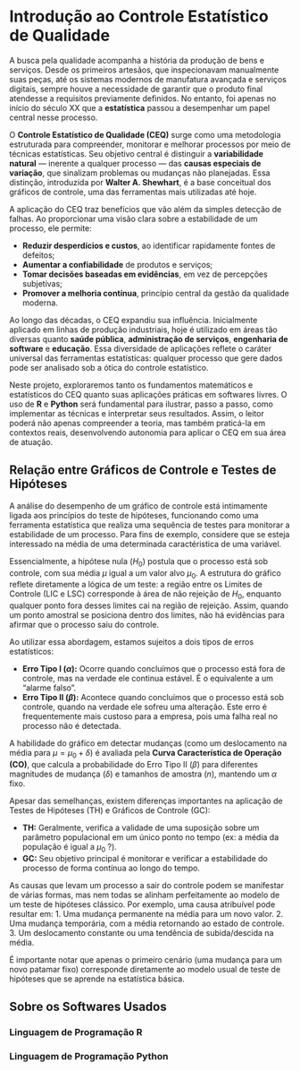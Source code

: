 :::: progress
:::: {.progress-bar style="width: 100%;"}
::::
::::

# Introdução ao Controle Estatístico de Qualidade

A busca pela qualidade acompanha a história da produção de bens e serviços. Desde os primeiros artesãos, que inspecionavam manualmente suas peças, até os sistemas modernos de manufatura avançada e serviços digitais, sempre houve a necessidade de garantir que o produto final atendesse a requisitos previamente definidos. No entanto, foi apenas no início do século XX que a **estatística** passou a desempenhar um papel central nesse processo.

O **Controle Estatístico de Qualidade (CEQ)** surge como uma metodologia estruturada para compreender, monitorar e melhorar processos por meio de técnicas estatísticas. Seu objetivo central é distinguir a **variabilidade natural** — inerente a qualquer processo — das **causas especiais de variação**, que sinalizam problemas ou mudanças não planejadas. Essa distinção, introduzida por **Walter A. Shewhart**, é a base conceitual dos gráficos de controle, uma das ferramentas mais utilizadas até hoje.

A aplicação do CEQ traz benefícios que vão além da simples detecção de falhas. Ao proporcionar uma visão clara sobre a estabilidade de um processo, ele permite:

* **Reduzir desperdícios e custos**, ao identificar rapidamente fontes de defeitos;
* **Aumentar a confiabilidade** de produtos e serviços;
* **Tomar decisões baseadas em evidências**, em vez de percepções subjetivas;
* **Promover a melhoria contínua**, princípio central da gestão da qualidade moderna.

Ao longo das décadas, o CEQ expandiu sua influência. Inicialmente aplicado em linhas de produção industriais, hoje é utilizado em áreas tão diversas quanto **saúde pública**, **administração de serviços**, **engenharia de software** e **educação**. Essa diversidade de aplicações reflete o caráter universal das ferramentas estatísticas: qualquer processo que gere dados pode ser analisado sob a ótica do controle estatístico.

Neste projeto, exploraremos tanto os fundamentos matemáticos e estatísticos do CEQ quanto suas aplicações práticas em softwares livres. O uso de **R** e **Python** será fundamental para ilustrar, passo a passo, como implementar as técnicas e interpretar seus resultados. Assim, o leitor poderá não apenas compreender a teoria, mas também praticá-la em contextos reais, desenvolvendo autonomia para aplicar o CEQ em sua área de atuação.

## Relação entre Gráficos de Controle e Testes de Hipóteses

A análise do desempenho de um gráfico de controle está intimamente ligada aos princípios do teste de hipóteses, funcionando como uma ferramenta estatística que realiza uma sequência de testes para monitorar a estabilidade de um processo. Para fins de exemplo, considere que se esteja interessado na média de uma determinada caractéristica de uma variável.

Essencialmente, a hipótese nula ($H_0$) postula que o processo está sob controle, com sua média $\mu$ igual a um valor alvo $\mu_0$. A estrutura do gráfico reflete diretamente a lógica de um teste: a região entre os Limites de Controle (LIC e LSC) corresponde à área de não rejeição de $H_0$, enquanto qualquer ponto fora desses limites cai na região de rejeição. Assim, quando um ponto amostral se posiciona dentro dos limites, não há evidências para afirmar que o processo saiu do controle.

Ao utilizar essa abordagem, estamos sujeitos a dois tipos de erros estatísticos:

* **Erro Tipo I ($\alpha$):** Ocorre quando concluímos que o processo está fora de controle, mas na verdade ele continua estável. É o equivalente a um "alarme falso".
* **Erro Tipo II ($\beta$):** Acontece quando concluímos que o processo está sob controle, quando na verdade ele sofreu uma alteração. Este erro é frequentemente mais custoso para a empresa, pois uma falha real no processo não é detectada.

A habilidade do gráfico em detectar mudanças (como um deslocamento na média para $\mu = \mu_0 + \delta$) é avaliada pela **Curva Característica de Operação (CO)**, que calcula a probabilidade do Erro Tipo II ($\beta$) para diferentes magnitudes de mudança ($\delta$) e tamanhos de amostra ($n$), mantendo um $\alpha$ fixo.

Apesar das semelhanças, existem diferenças importantes na aplicação de Testes de Hipóteses (TH) e Gráficos de Controle (GC):

* **TH:** Geralmente, verifica a validade de uma suposição sobre um parâmetro populacional em um único ponto no tempo (ex: a média da população é igual a $\mu_0$ ?).
* **GC:** Seu objetivo principal é monitorar e verificar a estabilidade do processo de forma contínua ao longo do tempo.

As causas que levam um processo a sair do controle podem se manifestar de várias formas, mas nem todas se alinham perfeitamente ao modelo de um teste de hipóteses clássico. Por exemplo, uma causa atribuível pode resultar em:
1.  Uma mudança permanente na média para um novo valor.
2.  Uma mudança temporária, com a média retornando ao estado de controle.
3.  Um deslocamento constante ou uma tendência de subida/descida na média.

É importante notar que apenas o primeiro cenário (uma mudança para um novo patamar fixo) corresponde diretamente ao modelo usual de teste de hipóteses que se aprende na estatística básica.

## Sobre os Softwares Usados

### Linguagem de Programação R

### Linguagem de Programação Python

:::: progress
:::: {.progress-bar style="width: 100%;"}
::::
::::
